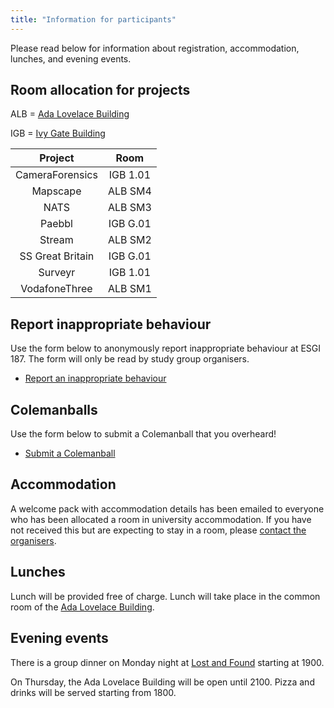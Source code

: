 ```yaml
---
title: "Information for participants"
---
```


Please read below for information about registration, 
accommodation, lunches, and evening events.


## Room allocation for projects

ALB = [Ada Lovelace Building](/venue.qmd)

IGB = [Ivy Gate Building](/venue.qmd)

| Project | Room | 
|:------:|:------:|
|CameraForensics | IGB 1.01 |
|Mapscape | ALB SM4 |
|NATS | ALB SM3 |
|Paebbl | IGB G.01 |
|Stream | ALB SM2 |
|SS Great Britain | IGB G.01 |
|Surveyr | IGB 1.01 |
|VodafoneThree | ALB SM1 |


## Report inappropriate behaviour

Use the form below to anonymously report inappropriate behaviour
at ESGI 187.  The form will only be read by study group organisers.

* [Report an inappropriate behaviour](https://forms.office.com/e/EXxQkMDjdL)

## Colemanballs

Use the form below to submit a Colemanball that you overheard!

* [Submit a Colemanball](https://forms.office.com/e/7P7gDrNnw3)

## Accommodation

A welcome pack with accommodation details has been emailed to everyone who has been allocated a room in university accommodation.  If you have not received this but are expecting to stay in a room, please [contact the organisers](/contact.qmd).


## Lunches

Lunch will be provided free of charge.  Lunch will take place in the common room of the [Ada Lovelace Building](venue.qmd).

## Evening events

There is a group dinner on Monday night at [Lost and Found](https://www.lostandfoundbristol.co.uk/) starting at 1900.

On Thursday, the Ada Lovelace Building will be open until 2100.  Pizza and drinks will be served starting from 1800.